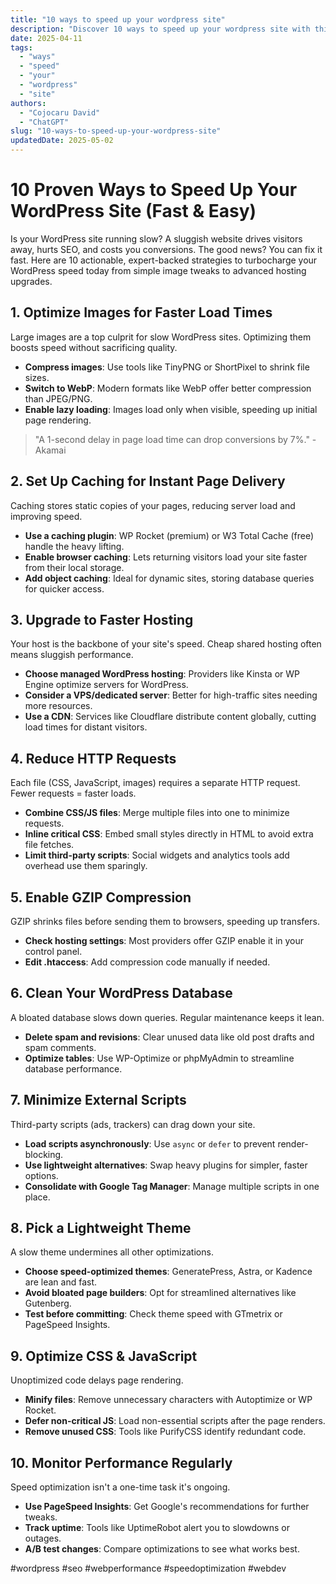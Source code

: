 ```yaml
---
title: "10 ways to speed up your wordpress site"
description: "Discover 10 ways to speed up your wordpress site with this in-depth guide, providing actionable insights and practical tips to boost your knowledge and results."
date: 2025-04-11
tags:
  - "ways"
  - "speed"
  - "your"
  - "wordpress"
  - "site"
authors:
  - "Cojocaru David"
  - "ChatGPT"
slug: "10-ways-to-speed-up-your-wordpress-site"
updatedDate: 2025-05-02
---
```


# 10 Proven Ways to Speed Up Your WordPress Site (Fast & Easy)

Is your WordPress site running slow? A sluggish website drives visitors away, hurts SEO, and costs you conversions. The good news? You can fix it fast. Here are 10 actionable, expert-backed strategies to turbocharge your WordPress speed today from simple image tweaks to advanced hosting upgrades.  

## 1. Optimize Images for Faster Load Times  

Large images are a top culprit for slow WordPress sites. Optimizing them boosts speed without sacrificing quality.  

- **Compress images**: Use tools like TinyPNG or ShortPixel to shrink file sizes.  
- **Switch to WebP**: Modern formats like WebP offer better compression than JPEG/PNG.  
- **Enable lazy loading**: Images load only when visible, speeding up initial page rendering.  

> "A 1-second delay in page load time can drop conversions by 7%." - Akamai  

## 2. Set Up Caching for Instant Page Delivery  

Caching stores static copies of your pages, reducing server load and improving speed.  

- **Use a caching plugin**: WP Rocket (premium) or W3 Total Cache (free) handle the heavy lifting.  
- **Enable browser caching**: Lets returning visitors load your site faster from their local storage.  
- **Add object caching**: Ideal for dynamic sites, storing database queries for quicker access.  

## 3. Upgrade to Faster Hosting  

Your host is the backbone of your site's speed. Cheap shared hosting often means sluggish performance.  

- **Choose managed WordPress hosting**: Providers like Kinsta or WP Engine optimize servers for WordPress.  
- **Consider a VPS/dedicated server**: Better for high-traffic sites needing more resources.  
- **Use a CDN**: Services like Cloudflare distribute content globally, cutting load times for distant visitors.  

## 4. Reduce HTTP Requests  

Each file (CSS, JavaScript, images) requires a separate HTTP request. Fewer requests = faster loads.  

- **Combine CSS/JS files**: Merge multiple files into one to minimize requests.  
- **Inline critical CSS**: Embed small styles directly in HTML to avoid extra file fetches.  
- **Limit third-party scripts**: Social widgets and analytics tools add overhead use them sparingly.  

## 5. Enable GZIP Compression  

GZIP shrinks files before sending them to browsers, speeding up transfers.  

- **Check hosting settings**: Most providers offer GZIP enable it in your control panel.  
- **Edit .htaccess**: Add compression code manually if needed.  

## 6. Clean Your WordPress Database  

A bloated database slows down queries. Regular maintenance keeps it lean.  

- **Delete spam and revisions**: Clear unused data like old post drafts and spam comments.  
- **Optimize tables**: Use WP-Optimize or phpMyAdmin to streamline database performance.  

## 7. Minimize External Scripts  

Third-party scripts (ads, trackers) can drag down your site.  

- **Load scripts asynchronously**: Use `async` or `defer` to prevent render-blocking.  
- **Use lightweight alternatives**: Swap heavy plugins for simpler, faster options.  
- **Consolidate with Google Tag Manager**: Manage multiple scripts in one place.  

## 8. Pick a Lightweight Theme  

A slow theme undermines all other optimizations.  

- **Choose speed-optimized themes**: GeneratePress, Astra, or Kadence are lean and fast.  
- **Avoid bloated page builders**: Opt for streamlined alternatives like Gutenberg.  
- **Test before committing**: Check theme speed with GTmetrix or PageSpeed Insights.  

## 9. Optimize CSS & JavaScript  

Unoptimized code delays page rendering.  

- **Minify files**: Remove unnecessary characters with Autoptimize or WP Rocket.  
- **Defer non-critical JS**: Load non-essential scripts after the page renders.  
- **Remove unused CSS**: Tools like PurifyCSS identify redundant code.  

## 10. Monitor Performance Regularly  

Speed optimization isn't a one-time task it's ongoing.  

- **Use PageSpeed Insights**: Get Google's recommendations for further tweaks.  
- **Track uptime**: Tools like UptimeRobot alert you to slowdowns or outages.  
- **A/B test changes**: Compare optimizations to see what works best.  

#wordpress #seo #webperformance #speedoptimization #webdev